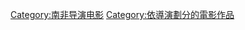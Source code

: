 {{Cat more|乔纳森·理贝斯曼}}

{{DEFAULTSORT:Liebesman, Jonathan}}
[[Category:南非导演电影|Category:南非导演电影]]
[[Category:依導演劃分的電影作品|Category:依導演劃分的電影作品]]
